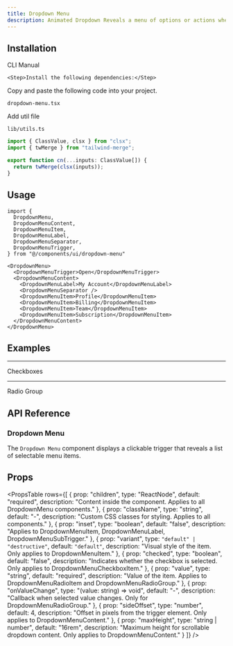 ```yaml
---
title: Dropdown Menu
description: Animated Dropdown Reveals a menu of options or actions when activated by a button.
---
```


<ComponentPreview
  name="dropdownmenu-demo"
  className=""
  description=""
/>

## Installation

<Tabs defaultValue="cli" className="w-full">
  <TabsList>
    <TabsTrigger value="cli">CLI</TabsTrigger>
    <TabsTrigger value="manual">Manual</TabsTrigger>
  </TabsList>
  <TabsContent value="cli">
    <PkgOptions name="dropdown-menu" />
  </TabsContent>
  <TabsContent value="manual">
    <Steps>

    <Step>Install the following dependencies:</Step>
<DepsOptions name="@radix-ui/react-dropdown-menu framer-motion" />

<Step>Copy and paste the following code into your project.</Step>
<p>
  <code>dropdown-menu.tsx</code>
</p>
<ComponentSource name="dropdown-menu" />

<Step>Add util file</Step>
<p>
  <code>lib/utils.ts</code>
</p>

```jsx
import { ClassValue, clsx } from "clsx";
import { twMerge } from "tailwind-merge";

export function cn(...inputs: ClassValue[]) {
  return twMerge(clsx(inputs));
}
```

</Steps>
  </TabsContent>
</Tabs>

## Usage

```tsx
import {
  DropdownMenu,
  DropdownMenuContent,
  DropdownMenuItem,
  DropdownMenuLabel,
  DropdownMenuSeparator,
  DropdownMenuTrigger,
} from "@/components/ui/dropdown-menu"
```

```tsx
<DropdownMenu>
  <DropdownMenuTrigger>Open</DropdownMenuTrigger>
  <DropdownMenuContent>
    <DropdownMenuLabel>My Account</DropdownMenuLabel>
    <DropdownMenuSeparator />
    <DropdownMenuItem>Profile</DropdownMenuItem>
    <DropdownMenuItem>Billing</DropdownMenuItem>
    <DropdownMenuItem>Team</DropdownMenuItem>
    <DropdownMenuItem>Subscription</DropdownMenuItem>
  </DropdownMenuContent>
</DropdownMenu>
```

## Examples

---

<Step>Checkboxes</Step>

<ComponentPreview
  name="dropdownmenucheckboxes"
  className=""
  description=""
/>

---

<Step>Radio Group</Step>

<ComponentPreview
  name="dropdownmenuradiogroup-demo"
  className=""
  description=""
/>

## API Reference

### Dropdown Menu

The `Dropdown Menu` component displays a clickable trigger that reveals a list of selectable menu items.

## Props

<PropsTable
  rows={[
    {
      prop: "children",
      type: "ReactNode",
      default: "required",
      description: "Content inside the component. Applies to all DropdownMenu components."
    },
    {
      prop: "className",
      type: "string",
      default: "-",
      description: "Custom CSS classes for styling. Applies to all components."
    },
    {
      prop: "inset",
      type: "boolean",
      default: "false",
      description: "Applies to DropdownMenuItem, DropdownMenuLabel, DropdownMenuSubTrigger."
    },
    {
      prop: "variant",
      type: `"default" | "destructive"`,
      default: `"default"`,
      description: "Visual style of the item. Only applies to DropdownMenuItem."
    },
    {
      prop: "checked",
      type: "boolean",
      default: "false",
      description: "Indicates whether the checkbox is selected. Only applies to DropdownMenuCheckboxItem."
    },
    {
      prop: "value",
      type: "string",
      default: "required",
      description: "Value of the item. Applies to DropdownMenuRadioItem and DropdownMenuRadioGroup."
    },
    {
      prop: "onValueChange",
      type: "(value: string) => void",
      default: "-",
      description: "Callback when selected value changes. Only for DropdownMenuRadioGroup."
    },
    {
      prop: "sideOffset",
      type: "number",
      default: 4,
      description: "Offset in pixels from the trigger element. Only applies to DropdownMenuContent."
    },
    {
      prop: "maxHeight",
      type: "string | number",
      default: "16rem",
      description: "Maximum height for scrollable dropdown content. Only applies to DropdownMenuContent."
    }
  ]}
/>


